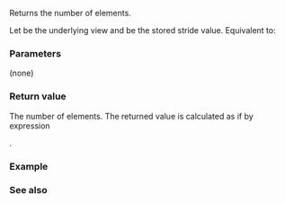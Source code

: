 {{cpp/ranges/stride_view/title|size}}
{{cpp/ranges/stride_view/navbar}}
{{dcl begin}}
{{dcl|since=c++23|
constexpr auto size() requires ranges::sized_range&lt;V&gt;;
}}
{{dcl|since=c++23|
constexpr auto size() const requires ranges::sized_range&lt;const V&gt;;
}}
{{dcl end}}

Returns the number of elements.

Let {{rlpi|/#Data members|base_}} be the underlying view and {{rlpi|/#Data members|stride_}} be the stored stride value. Equivalent to:
{{source|1=
return /*to-unsigned-like*/(/*div-ceil*/(ranges::distance(base_), stride_));
}}

===Parameters===
(none)

===Return value===
The number of elements. The returned value is calculated as if by expression

{{c|(ranges::size(base_) / stride_) + ((ranges::size(base_) % stride_ ? 1 : 0)}}.

===Example===
{{example
|code=
#include &lt;forward_list&gt;
#include &lt;ranges&gt;

int main()
{
    namespace vs = std::views;
    constexpr static auto v = {1, 2, 3, 4, 5};
    static_assert
    (
        vs::stride(v, 1).size() == 5 and
        vs::stride(v, 2).size() == 3 and
        vs::stride(v, 3).size() == 2 and
        vs::stride(v, 4).size() == 2 and
        vs::stride(v, 5).size() == 1 and
        vs::stride(v, 6).size() == 1
    );

    std::forward_list list{v};
//  auto s = vs::stride(list, 2).size(); // Error: not a sized_range
}
}}

===See also===
{{dsc begin}}
{{dsc inc|cpp/ranges/dsc size}}
{{dsc inc|cpp/ranges/dsc ssize}}
{{dsc end}}

{{langlinks|es|ja|ru|zh}}